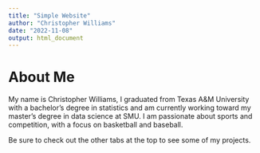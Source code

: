 ```yaml
---
title: "Simple Website"
author: "Christopher Williams"
date: "2022-11-08"
output: html_document
---
```


# About Me
My name is Christopher Williams, I graduated from Texas A&M University with a bachelor's degree in statistics and am currently working toward my master's degree in data science at SMU. I am passionate about sports and competition, with a focus on basketball and baseball.  
  
Be sure to check out the other tabs at the top to see some of my projects.  